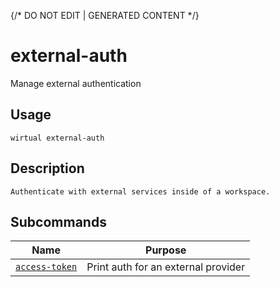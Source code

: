 {/* DO NOT EDIT | GENERATED CONTENT */}

# external-auth

Manage external authentication

## Usage

```console
wirtual external-auth
```

## Description

```console
Authenticate with external services inside of a workspace.
```

## Subcommands

| Name                                                         | Purpose                             |
| ------------------------------------------------------------ | ----------------------------------- |
| [<code>access-token</code>](./external-auth_access-token.md) | Print auth for an external provider |
